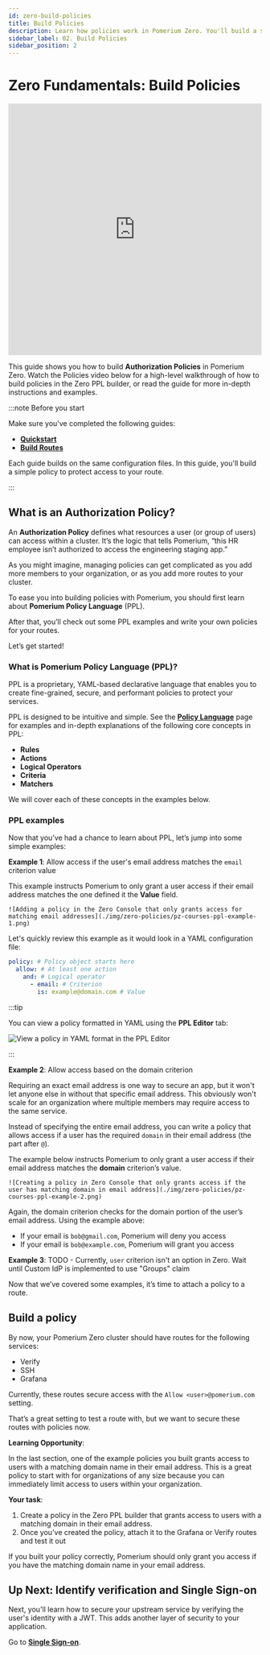 ```yaml
---
id: zero-build-policies
title: Build Policies
description: Learn how policies work in Pomerium Zero. You'll build a simple authorization policy that protects access to Grafana.
sidebar_label: 02. Build Policies
sidebar_position: 2
---
```


# Zero Fundamentals: Build Policies

<iframe
  width="100%"
  height="500"
  src="https://www.youtube.com/embed/lRpkd20psbk"
  frameborder="0"
  webkitallowfullscreen="true"
  mozallowfullscreen="true"
  allowfullscreen="true"></iframe>

This guide shows you how to build **Authorization Policies** in Pomerium Zero. Watch the Policies video below for a high-level walkthrough of how to build policies in the Zero PPL builder, or read the guide for more in-depth instructions and examples.

:::note Before you start

Make sure you've completed the following guides:

- [**Quickstart**](/docs/get-started/quickstart)
- [**Build Routes**](/docs/get-started/fundamentals/zero-build-routes)

Each guide builds on the same configuration files. In this guide, you'll build a simple policy to protect access to your route.

:::

## What is an Authorization Policy?

An **Authorization Policy** defines what resources a user (or group of users) can access within a cluster. It’s the logic that tells Pomerium, “this HR employee isn’t authorized to access the engineering staging app.”

As you might imagine, managing policies can get complicated as you add more members to your organization, or as you add more routes to your cluster.

To ease you into building policies with Pomerium, you should first learn about **Pomerium Policy Language** (PPL).

After that, you’ll check out some PPL examples and write your own policies for your routes.

Let’s get started!

### What is Pomerium Policy Language (PPL)?

PPL is a proprietary, YAML-based declarative language that enables you to create fine-grained, secure, and performant policies to protect your services.

PPL is designed to be intuitive and simple. See the [**Policy Language**](/docs/capabilities/ppl) page for examples and in-depth explanations of the following core concepts in PPL:

- **Rules**
- **Actions**
- **Logical Operators**
- **Criteria**
- **Matchers**

We will cover each of these concepts in the examples below.

### PPL examples

Now that you’ve had a chance to learn about PPL, let’s jump into some simple examples:

**Example 1**: Allow access if the user's email address matches the `email` criterion value

This example instructs Pomerium to only grant a user access if their email address matches the one defined it the **Value** field.

    ![Adding a policy in the Zero Console that only grants access for matching email addresses](./img/zero-policies/pz-courses-ppl-example-1.png)

Let's quickly review this example as it would look in a YAML configuration file:

```yaml
policy: # Policy object starts here
  allow: # At least one action
    and: # Logical operator
      - email: # Criterion
        is: example@domain.com # Value
```

:::tip

You can view a policy formatted in YAML using the **PPL Editor** tab:

![View a policy in YAML format in the PPL Editor](./img/zero-policies/pz-courses-ppl-editor.png)

:::

**Example 2**: Allow access based on the domain criterion

Requiring an exact email address is one way to secure an app, but it won't let anyone else in without that specific email address. This obviously won't scale for an organization where multiple members may require access to the same service.

Instead of specifying the entire email address, you can write a policy that allows access if a user has the required `domain` in their email address (the part after `@`).

The example below instructs Pomerium to only grant a user access if their email address matches the **domain** criterion’s value.

    ![Creating a policy in Zero Console that only grants access if the user has matching domain in email address](./img/zero-policies/pz-courses-ppl-example-2.png)

Again, the domain criterion checks for the domain portion of the user’s email address. Using the example above:

- If your email is `bob@gmail.com`, Pomerium will deny you access
- If your email is `bob@example.com`, Pomerium will grant you access

**Example 3**: TODO - Currently, `user` criterion isn't an option in Zero. Wait until Custom IdP is implemented to use "Groups" claim

Now that we’ve covered some examples, it’s time to attach a policy to a route.

## Build a policy

By now, your Pomerium Zero cluster should have routes for the following services:

- Verify
- SSH
- Grafana

Currently, these routes secure access with the `Allow <user>@pomerium.com ` setting.

That’s a great setting to test a route with, but we want to secure these routes with policies now.

**Learning Opportunity**:

In the last section, one of the example policies you built grants access to users with a matching domain name in their email address. This is a great policy to start with for organizations of any size because you can immediately limit access to users within your organization.

**Your task**:

1. Create a policy in the Zero PPL builder that grants access to users with a matching domain in their email address.
1. Once you've created the policy, attach it to the Grafana or Verify routes and test it out

If you built your policy correctly, Pomerium should only grant you access if you have the matching domain name in your email address.

## Up Next: Identify verification and Single Sign-on

Next, you'll learn how to secure your upstream service by verifying the user's identity with a JWT. This adds another layer of security to your application.

Go to [**Single Sign-on**](/docs/get-started/fundamentals/zero-single-sign-on).
